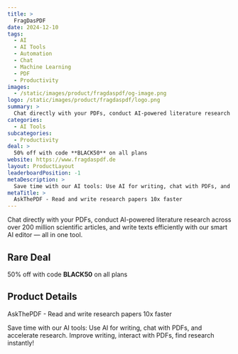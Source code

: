 ```yaml
---
title: >
  FragDasPDF
date: 2024-12-10
tags:
  - AI
  - AI Tools
  - Automation
  - Chat
  - Machine Learning
  - PDF
  - Productivity
images:
  - /static/images/product/fragdaspdf/og-image.png
logo: /static/images/product/fragdaspdf/logo.png
summary: >
  Chat directly with your PDFs, conduct AI-powered literature research across over 200 million scientific articles, and write texts efficiently with our smart AI editor — all in one tool.
categories:
  - AI Tools
subcategories:
  - Productivity
deal: >
  50% off with code **BLACK50** on all plans
website: https://www.fragdaspdf.de
layout: ProductLayout
leaderboardPosition: -1
metaDescription: >
  Save time with our AI tools: Use AI for writing, chat with PDFs, and accelerate research. Improve writing, interact with PDFs, find research instantly!
metaTitle: >
  AskThePDF - Read and write research papers 10x faster
---
```

Chat directly with your PDFs, conduct AI-powered literature research across over 200 million scientific articles, and write texts efficiently with our smart AI editor — all in one tool.

## Rare Deal

50% off with code **BLACK50** on all plans

## Product Details

AskThePDF - Read and write research papers 10x faster

Save time with our AI tools: Use AI for writing, chat with PDFs, and accelerate research. Improve writing, interact with PDFs, find research instantly!
